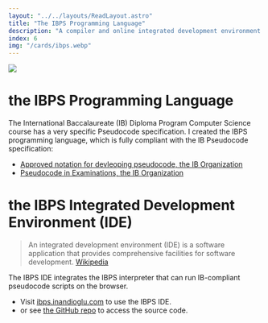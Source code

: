 ```yaml
---
layout: "../../layouts/ReadLayout.astro"
title: "The IBPS Programming Language"
description: "A compiler and online integrated development environment for the IB pseudocode language."
index: 6
img: "/cards/ibps.webp"
---
```


<img src="/readassets/ibps_screenshot.webp" draggable="false" />

# the IBPS Programming Language

The International Baccalaureate (IB) Diploma Program Computer Science course has a very specific Pseudocode specification.
I created the IBPS programming language, which is fully compliant with the IB Pseudocode specification:

- [Approved notation for devleoping pseudocode, the IB Organization](https://ib.compscihub.net/wp-content/uploads/2015/04/IB-Pseudocode-rules-more.pdf)
- [Pseudocode in Examinations, the IB Organization](https://ib.compscihub.net/wp-content/uploads/2015/04/IB-Pseudocode-rules.pdf)

# the IBPS Integrated Development Environment (IDE)

> An integrated development environment (IDE) is a software application that provides comprehensive facilities for software development. [Wikipedia](https://en.wikipedia.org/wiki/Integrated_development_environment)

The IBPS IDE integrates the IBPS interpreter that can run IB-compliant pseudocode scripts on the browser.

- Visit [ibps.inandioglu.com](https://ibps.inandioglu.com) to use the IBPS IDE.
- or see [the GitHub repo](https://github.com/baris-inandi/ibps-ide) to access the source code.
